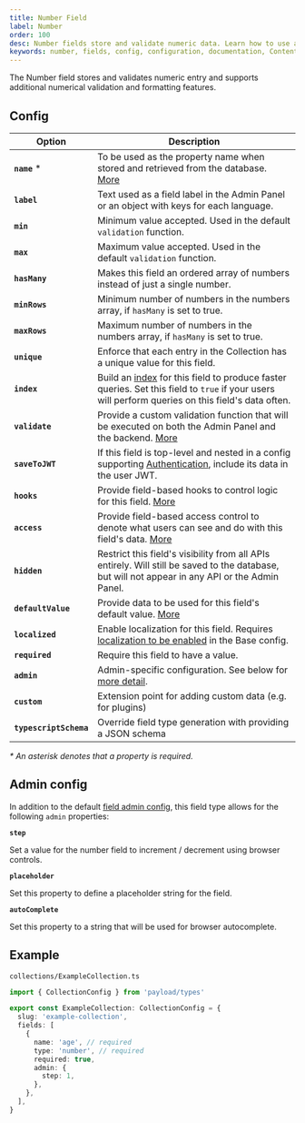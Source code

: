 ```yaml
---
title: Number Field
label: Number
order: 100
desc: Number fields store and validate numeric data. Learn how to use and format Number fields, see examples and Number field options.
keywords: number, fields, config, configuration, documentation, Content Management System, cms, headless, javascript, node, react, nextjs
---
```


<Banner>
  The Number field stores and validates numeric entry and supports additional numerical validation
  and formatting features.
</Banner>

<LightDarkImage
  srcLight="https://payloadcms.com/images/docs/fields/number.png"
  srcDark="https://payloadcms.com/images/docs/fields/number-dark.png"
  alt="Shows a Number field in the Payload Admin Panel"
  caption="Admin Panel screenshot of a Number field"
/>

## Config

| Option                 | Description                                                                                                                                                                 |
| ---------------------- | --------------------------------------------------------------------------------------------------------------------------------------------------------------------------- |
| **`name`** \*          | To be used as the property name when stored and retrieved from the database. [More](/docs/fields/overview#field-names)                                                      |
| **`label`**            | Text used as a field label in the Admin Panel or an object with keys for each language.                                                                                     |
| **`min`**              | Minimum value accepted. Used in the default `validation` function.                                                                                                          |
| **`max`**              | Maximum value accepted. Used in the default `validation` function.                                                                                                          |
| **`hasMany`**          | Makes this field an ordered array of numbers instead of just a single number.                                                                                               |
| **`minRows`**          | Minimum number of numbers in the numbers array, if `hasMany` is set to true.                                                                                                |
| **`maxRows`**          | Maximum number of numbers in the numbers array, if `hasMany` is set to true.                                                                                                |
| **`unique`**           | Enforce that each entry in the Collection has a unique value for this field.                                                                                                |
| **`index`**            | Build an [index](/docs/database/overview) for this field to produce faster queries. Set this field to `true` if your users will perform queries on this field's data often. |
| **`validate`**         | Provide a custom validation function that will be executed on both the Admin Panel and the backend. [More](/docs/fields/overview#validation)                                |
| **`saveToJWT`**        | If this field is top-level and nested in a config supporting [Authentication](/docs/authentication/config), include its data in the user JWT.                               |
| **`hooks`**            | Provide field-based hooks to control logic for this field. [More](/docs/fields/overview#field-level-hooks)                                                                  |
| **`access`**           | Provide field-based access control to denote what users can see and do with this field's data. [More](/docs/fields/overview#field-level-access-control)                     |
| **`hidden`**           | Restrict this field's visibility from all APIs entirely. Will still be saved to the database, but will not appear in any API or the Admin Panel.                            |
| **`defaultValue`**     | Provide data to be used for this field's default value. [More](/docs/fields/overview#default-values)                                                                        |
| **`localized`**        | Enable localization for this field. Requires [localization to be enabled](/docs/configuration/localization) in the Base config.                                             |
| **`required`**         | Require this field to have a value.                                                                                                                                         |
| **`admin`**            | Admin-specific configuration. See below for [more detail](#admin-config).                                                                                                   |
| **`custom`**           | Extension point for adding custom data (e.g. for plugins)                                                                                                                   |
| **`typescriptSchema`** | Override field type generation with providing a JSON schema                                                                                                                 |

_\* An asterisk denotes that a property is required._

## Admin config

In addition to the default [field admin config](/docs/fields/overview#admin-config), this field type allows for the following `admin` properties:

**`step`**

Set a value for the number field to increment / decrement using browser controls.

**`placeholder`**

Set this property to define a placeholder string for the field.

**`autoComplete`**

Set this property to a string that will be used for browser autocomplete.

## Example

`collections/ExampleCollection.ts`

```ts
import { CollectionConfig } from 'payload/types'

export const ExampleCollection: CollectionConfig = {
  slug: 'example-collection',
  fields: [
    {
      name: 'age', // required
      type: 'number', // required
      required: true,
      admin: {
        step: 1,
      },
    },
  ],
}
```
